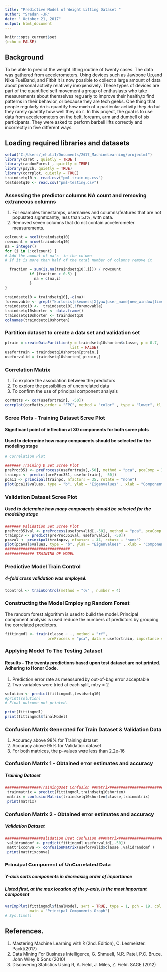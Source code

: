 ```yaml
---
title: "Predictive Model of Weight Lifting Dataset "
author: "Sredan -JR"
date: " October 21, 2017"
output: html_document
---
```

```r
knitr::opts_current$set
(echo = FALSE)
```
##  Background
To be able to predict the weight lifting routine of twenty cases. The data was gathered from accelerometers. Using devices such as Jawbone Up,and Nike FuelBand, and Fitbit it is now possible to collect a large amount of data about personal activity relatively inexpensively. These types of devices are part of the quantified self movement a group of enthusiasts who take measurements about themselves regularly to improve their health,to find patterns in their behavior, or because they are tech geeks. One thing that people regularly do is quantify how much of a particular activity they do but they rarely quantify how well they do it. In this project, the goal is to use data from accelerometers on the belt, forearm, arm and dumbell of six participants. They were asked to perform barbell lifts correctly and incorrectly in five different ways.   

## Loading required libraries and datasets
```r
setwd("C:/Users/jehuti1/Documents/2017_MachineLearning/projectml")
library(caret , quietly = TRUE )
library(randomForest , quietly = TRUE)
library(psych, quietly = TRUE)
library(corrplot, quietly = TRUE)
traindsetq10 <- read.csv("pml-training.csv")
testdsetq10 <- read.csv("pml-testing.csv")
```
### Assessing the predictor columns NA count and removing extraneous columns 
1. For examples timestamps, usernames and columns/features that are not populated significantly, less than 50%,  with data. 
2. Removed seven columns that do not contain accelerometer measurements.

```r
colcount = ncol(traindsetq10)
rowcount = nrow(traindsetq10)
na = integer()
for (i in 1:colcount) {
# Add the amount of na's  in the column
# If it is more than half of the total number of columns remove it  

  fraction = sum(is.na(traindsetq10[,i])) / rowcount
           if (fraction > 0.5) {
             na = c(na,i)
           }
}

traindsetq10 = traindsetq10[,-c(na)]
foremovable <- grepl("kurtosis|skewness|X|yaw|user_name|new_window|timestamp",colnames(traindsetq10))
traindsetq10 <-  traindsetq10[,!foremovable]
traindsetq10shorten <- data.frame()
traindsetq10shorten <- traindsetq10
colnames(traindsetq10shorten)

```
### Partition dataset to create a data set and validation set
```r
ptrain = createDataPartition(y = traindsetq10shorten$classe, p = 0.7, 
                             list = FALSE)
usefortrain = traindsetq10shorten[ptrain,]
useforvalid = traindsetq10shorten[-ptrain,]
```

### Correlation Matrix 
1. To explore the association between the predictors
2. To explore the possiblities of uncorrelated data
3. To confirm the use of principal component analysis
```r
corMatts <- cor(usefortrain[, -50])
corrplot(corMatts,order = "FPC", method = "color" , type = "lower", tl.cex = 0.8, tl.col = rgb(0,0,0))
```

###  Scree Plots - Training Dataset Scree Plot
#### Significant point of inflection at 30 components for both scree plots
#### Used to determine how many components should be selected for the modeling stage
```r
# Correlation Plot

####### Training D Set Scree Plot
preProc351 <- preProcess(usefortrain[,-50], method = "pca", pcaComp = 35 )
trainpc <- predict(preProc351, usefortrain[, -50])
pca11 <- principal(trainpc, nfactors = 35, rotate = "none") 
plot(pca11$values, type = "b", ylab = "Eigenvalues" , xlab = "Component"  )
```

### Validation Dataset Scree Plot
##### Used to determine how many components should be selected for the modeling stage
```r
####### Validation Set Scree Plot
preProc351val <- preProcess(useforvalid[,-50], method = "pca", pcaComp = 35 )
trainpcv <- predict(preProc351val, useforvalid[, -50])
pcaval <- principal(trainpcv, nfactors = 35, rotate = "none") 
plot(pcaval$values, type = "b", ylab = "Eigenvalues" , xlab = "Component"  )
#############################
############# TRAINING OF MODEL
```
### Predictive Model Train Control 
##### 4-fold cross validation was employed.
 
```r
tcontrol <- trainControl(method = "cv" , number = 4)
```
### Constructing the Model Employing Random Forest
The random forest algorithm is used to build the model. Principal component analysis is used reduce the numbers of predictors by grouping the correlated predictors.
```r
fittingmdl <- train(classe ~ ., method = "rf", 
                   preProcess = "pca", data = usefortrain, importance = TRUE)
```
### Applying Model To The Testing Dataset
#### Results - The twenty predictions based upon test dataset are not printed. Adhering to Honor Code.
1. Prediction error rate as meassured by out-of-bag error acceptable
2. Two variables were tried at each split, mtry = 2
```r
solution <- predict(fittingmdl,testdsetq10)
#print(solution)
# Final outcome not printed.
```
```r
print(fittingmdl)
print(fittingmdl$finalModel)
```
### Confusion Matrix Generated for Train Dataset & Validation Data
1. Accuracy above 98% for Training dataset
2. Accuracy above 95% for Validation dataset
3. For both matrices, the p-values were less than 2.2e-16

### Confusion Matrix 1 -  Obtained error estimates and accuracy
##### Training Dataset
```r
################TrainingDset Confusion ##Matrix#######################################################
 trainmatrix = predict(fittingmdl,traindsetq10shorten)
 matrix = confusionMatrix(traindsetq10shorten$classe,trainmatrix)
 print(matrix)
```
### Confusion Matrix 2 -   Obtained error estimates and accuracy
##### Validation Dataset
```r
################Validation Dset Confusion ###Matrix#######################################################
 validrandomf <- predict(fittingmdl,useforvalid[,-50])
 mattrixconva <- confusionMatrix(useforvalid$classe ,validrandomf )
 print(mattrixconva)
```
### Principal Component of UnCorrelated Data 
#####  Y-axis sorts components in decreasing order of importance
#####  Listed first, at the max location of the y-axis, is the most important component
```r
varImpPlot(fittingmdl$finalModel, sort = TRUE, type = 1, pch = 19, col = 1, cex = 1,
           main = "Principal Components Graph")
# Sys.time()
```
## References.
1. Mastering Machine Learning with R (2nd. Edition), C. Lesmeister. Packt(2017) 
2. Data Mining For Business Intelligence, G. Shmueli, N.R. Patel, P.C. Bruce. John Wiley & Sons (2010)
3. Discovering Statistics Using R, A. Field, J. Miles, Z. Field.  SAGE (2012)
